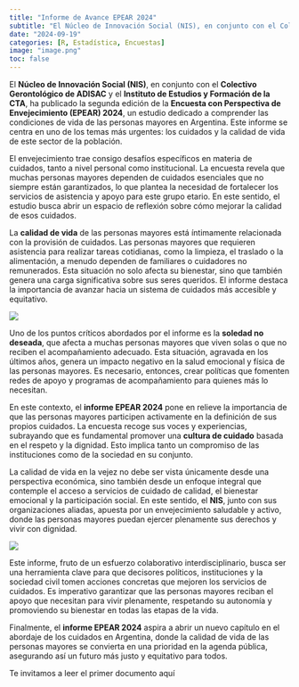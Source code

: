 ```yaml
---
title: "Informe de Avance EPEAR 2024"
subtitle: "El Núcleo de Innovación Social (NIS), en conjunto con el Colectivo Gerontológico de ADISAC y el Instituto de Estudios y Formación de la CTA, ha publicado la segunda edición de la Encuesta con Perspectiva de Envejecimiento (EPEAR) 2024"
date: "2024-09-19"
categories: [R, Estadística, Encuestas]
image: "image.png"
toc: false
---
```


El **Núcleo de Innovación Social (NIS)**, en conjunto con el **Colectivo Gerontológico de ADISAC** y el **Instituto de Estudios y Formación de la CTA**, ha publicado la segunda edición de la **Encuesta con Perspectiva de Envejecimiento (EPEAR) 2024**, un estudio dedicado a comprender las condiciones de vida de las personas mayores en Argentina. Este informe se centra en uno de los temas más urgentes: los cuidados y la calidad de vida de este sector de la población.

El envejecimiento trae consigo desafíos específicos en materia de cuidados, tanto a nivel personal como institucional. La encuesta revela que muchas personas mayores dependen de cuidados esenciales que no siempre están garantizados, lo que plantea la necesidad de fortalecer los servicios de asistencia y apoyo para este grupo etario. En este sentido, el estudio busca abrir un espacio de reflexión sobre cómo mejorar la calidad de esos cuidados.

La **calidad de vida** de las personas mayores está íntimamente relacionada con la provisión de cuidados. Las personas mayores que requieren asistencia para realizar tareas cotidianas, como la limpieza, el traslado o la alimentación, a menudo dependen de familiares o cuidadores no remunerados. Esta situación no solo afecta su bienestar, sino que también genera una carga significativa sobre sus seres queridos. El informe destaca la importancia de avanzar hacia un sistema de cuidados más accesible y equitativo.

![](proyectos/2024_11_informe_avance_EPEAR/image_2.png)

Uno de los puntos críticos abordados por el informe es la **soledad no deseada**, que afecta a muchas personas mayores que viven solas o que no reciben el acompañamiento adecuado. Esta situación, agravada en los últimos años, genera un impacto negativo en la salud emocional y física de las personas mayores. Es necesario, entonces, crear políticas que fomenten redes de apoyo y programas de acompañamiento para quienes más lo necesitan.

En este contexto, el **informe EPEAR 2024** pone en relieve la importancia de que las personas mayores participen activamente en la definición de sus propios cuidados. La encuesta recoge sus voces y experiencias, subrayando que es fundamental promover una **cultura de cuidado** basada en el respeto y la dignidad. Esto implica tanto un compromiso de las instituciones como de la sociedad en su conjunto.

La calidad de vida en la vejez no debe ser vista únicamente desde una perspectiva económica, sino también desde un enfoque integral que contemple el acceso a servicios de cuidado de calidad, el bienestar emocional y la participación social. En este sentido, el **NIS**, junto con sus organizaciones aliadas, apuesta por un envejecimiento saludable y activo, donde las personas mayores puedan ejercer plenamente sus derechos y vivir con dignidad.

![](proyectos/2024_11_informe_avance_EPEAR/image_3.png)

Este informe, fruto de un esfuerzo colaborativo interdisciplinario, busca ser una herramienta clave para que decisores políticos, instituciones y la sociedad civil tomen acciones concretas que mejoren los servicios de cuidados. Es imperativo garantizar que las personas mayores reciban el apoyo que necesitan para vivir plenamente, respetando su autonomía y promoviendo su bienestar en todas las etapas de la vida.

Finalmente, el **informe EPEAR 2024** aspira a abrir un nuevo capítulo en el abordaje de los cuidados en Argentina, donde la calidad de vida de las personas mayores se convierta en una prioridad en la agenda pública, asegurando así un futuro más justo y equitativo para todos.

Te invitamos a leer el primer documento aquí
